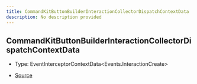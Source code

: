 ```yaml
---
title: CommandKitButtonBuilderInteractionCollectorDispatchContextData
description: No description provided
---
```


## CommandKitButtonBuilderInteractionCollectorDispatchContextData

- Type: EventInterceptorContextData\<Events.InteractionCreate>

- [Source](https://github.com/underctrl-io/commandkit/blob/98b939d6fdf8beaae597b4dc0351a139da52ee8d/packages/commandkit/src/components/v1/button/ButtonKit.ts#L46)